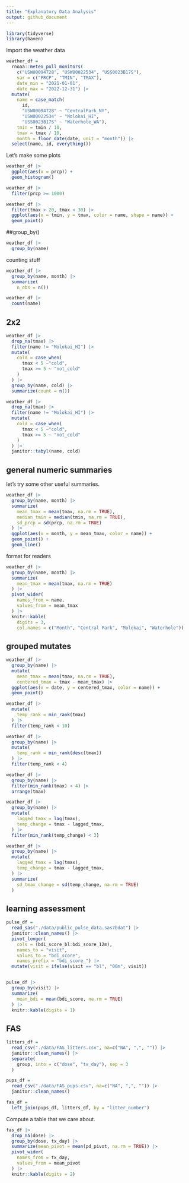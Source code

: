```yaml
---
title: "Explanatory Data Analysis"
output: github_document
---
```


```r
library(tidyverse)
library(haven)
```

Import the weather data

```r
weather_df = 
  rnoaa::meteo_pull_monitors(
    c("USW00094728", "USW00022534", "USS0023B17S"),
    var = c("PRCP", "TMIN", "TMAX"), 
    date_min = "2021-01-01",
    date_max = "2022-12-31") |>
  mutate(
    name = case_match(
      id, 
      "USW00094728" ~ "CentralPark_NY", 
      "USW00022534" ~ "Molokai_HI",
      "USS0023B17S" ~ "Waterhole_WA"),
    tmin = tmin / 10,
    tmax = tmax / 10,
    month = floor_date(date, unit = "month")) |>
  select(name, id, everything())
```


Let's make some plots 

```r
weather_df |> 
  ggplot(aes(x = prcp)) + 
  geom_histogram()
```

```r
weather_df |> 
  filter(prcp >= 1000)
```

```r
weather_df |>
  filter(tmax > 20, tmax < 30) |>
  ggplot(aes(x = tmin, y = tmax, color = name, shape = name)) + 
  geom_point()
```


##group_by()

```r
weather_df |>
  group_by(name)
```

counting stuff

```r
weather_df |>
  group_by(name, month) |>
  summarize(
    n_obs = n())
```

```r
weather_df |>
  count(name)
```


## 2x2

```r
weather_df |>
  drop_na(tmax) |>
  filter(name != "Molokai_HI") |>
  mutate(
    cold = case_when(
      tmax < 5 ~"cold",
      tmax >= 5 ~ "not_cold"
    )
  ) |>
  group_by(name, cold) |>
  summarize(count = n())
```

```r
weather_df |>
  drop_na(tmax) |>
  filter(name != "Molokai_HI") |>
  mutate(
    cold = case_when(
      tmax < 5 ~"cold",
      tmax >= 5 ~ "not_cold"
    )
  ) |>
  janitor::tabyl(name, cold)
```


## general numeric summaries

let's try some other useful summaries. 

```r
weather_df |>
  group_by(name, month) |>
  summarize(
    mean_tmax = mean(tmax, na.rm = TRUE),
    median_tmin = median(tmin, na.rm = TRUE),
    sd_prcp = sd(prcp, na.rm = TRUE)
  ) |>
  ggplot(aes(x = month, y = mean_tmax, color = name)) +
  geom_point() + 
  geom_line()
```


format for readers 

```r
weather_df |>
  group_by(name, month) |>
  summarize(
    mean_tmax = mean(tmax, na.rm = TRUE)
  ) |>
  pivot_wider(
    names_from = name, 
    values_from = mean_tmax
  ) |>
  knitr::kable(
    digits = 3,
    col.names = c("Month", "Central Park", "Molokai", "Waterhole"))
```


## grouped mutates 

```r
weather_df |>
  group_by(name) |>
  mutate(
    mean_tmax = mean(tmax, na.rm = TRUE),
    centered_tmax = tmax - mean_tmax) |> 
  ggplot(aes(x = date, y = centered_tmax, color = name)) + 
  geom_point()
```

```r
weather_df |>
  mutate(
    temp_rank = min_rank(tmax)
  ) |>
  filter(temp_rank < 10)
```

```r
weather_df |>
  group_by(name) |>
  mutate(
    temp_rank = min_rank(desc(tmax))
  ) |>
  filter(temp_rank < 4)
```

```r
weather_df |>
  group_by(name) |>
  filter(min_rank(tmax) < 4) |>
  arrange(tmax)
```

```r
weather_df |>
  group_by(name) |>
  mutate(
    lagged_tmax = lag(tmax), 
    temp_change = tmax - lagged_tmax,
  ) |>
  filter(min_rank(temp_change) < 3)
```

```r
weather_df |>
  group_by(name) |>
  mutate(
    lagged_tmax = lag(tmax), 
    temp_change = tmax - lagged_tmax,
  ) |>
  summarize(
    sd_tmax_change = sd(temp_change, na.rm = TRUE)
  )
```



## learning assessment 

```r
pulse_df =
  read_sas("./data/public_pulse_data.sas7bdat") |>
  janitor::clean_names() |>
  pivot_longer(
    cols = (bdi_score_bl:bdi_score_12m),
    names_to = "visit", 
    values_to = "bdi_score",
    names_prefix = "bdi_score_") |>
  mutate(visit = ifelse(visit == "bl", "00m", visit)) 


pulse_df |>
  group_by(visit) |>
  summarize(
    mean_bdi = mean(bdi_score, na.rm = TRUE)
  ) |>
  knitr::kable(digits = 1)
```


## FAS

```r
litters_df = 
  read_csv("./data/FAS_litters.csv", na=c("NA", ",", "")) |>
  janitor::clean_names() |>
  separate(
    group, into = c("dose", "tx_day"), sep = 3
  )

pups_df = 
  read_csv("./data/FAS_pups.csv", na=c("NA", ",", "")) |>
  janitor::clean_names() 

fas_df = 
  left_join(pups_df, litters_df, by = "litter_number")
```


Compute a table that we care about. 

```r
fas_df |>
  drop_na(dose) |>
  group_by(dose, tx_day) |>
  summarize(mean_pivot = mean(pd_pivot, na.rm = TRUE)) |>
  pivot_wider(
    names_from = tx_day, 
    values_from = mean_pivot
  ) |>
  knitr::kable(digits = 2)
```





